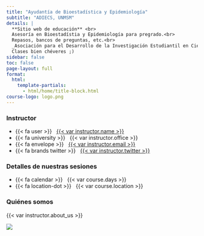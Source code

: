 ```yaml
---
title: "Ayudantía de Bioestadística y Epidemiología"
subtitle: "ADIECS, UNMSM"
details: |
  **Sitio web de educación** <br> 
  Asesoría en Bioestadístia y Epidemiología para pregrado.<br> 
  Repasos, bancos de preguntas, etc.<br> 
  _Asociación para el Desarrollo de la Investigación Estudiantil en Ciencias de la Salud – ADIECS_<br>
  Clases bien chéveres ;)
sidebar: false
toc: false
page-layout: full
format:
  html:
    template-partials:
      - html/home/title-block.html
course-logo: logo.png
---
```


::: {.home}

::: {.grid .course-details}

::: {.g-col-4}
### Instructor

- {{< fa user >}} &nbsp; [{{< var instructor.name >}}]({{< var instructor.url >}})
- {{< fa university >}} &nbsp; {{< var instructor.office >}}
- {{< fa envelope >}} &nbsp; <a href="mailto:{{< var instructor.email >}}">{{< var instructor.email >}}</a>
- {{< fa brands twitter >}} &nbsp; [{{< var instructor.twitter >}}](https://www.twitter.com/{{< var instructor.twitter >}})
<!-- - {{< fa calendar-check >}} &nbsp; [Agenda una reunión virtual]({{< var instructor.appointment_url >}}) -->
:::

::: {.g-col-4}
### Detalles de nuestras sesiones

- {{< fa calendar >}} &nbsp; {{< var course.days >}}
<!-- - {{< fa calendar-alt >}} &nbsp; {{< var course.dates >}} -->
<!-- - {{< fa clock >}} &nbsp; {{< var course.time >}} -->
- {{< fa location-dot >}} &nbsp; {{< var course.location >}}
:::

::: {.g-col-4 .contact-policy}
### Quiénes somos

{{< var instructor.about_us >}}
:::

:::

![](files/img/homepage_bioepi.png)

:::
